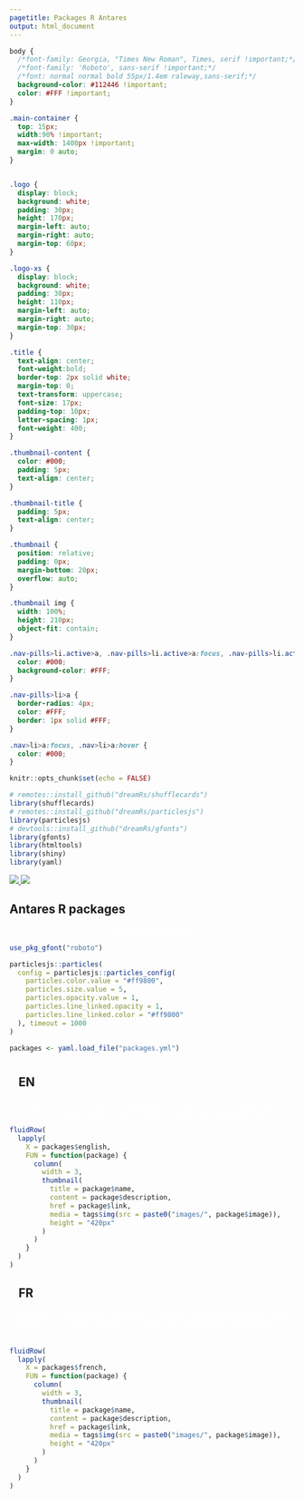 ```yaml
---
pagetitle: Packages R Antares
output: html_document
---
```



```css
body {
  /*font-family: Georgia, "Times New Roman", Times, serif !important;*/
  /*font-family: 'Roboto', sans-serif !important;*/
  /*font: normal normal bold 55px/1.4em raleway,sans-serif;*/
  background-color: #112446 !important;
  color: #FFF !important;
}

.main-container {
  top: 15px;
  width:90% !important;
  max-width: 1400px !important;
  margin: 0 auto;
}


.logo {
  display: block;
  background: white;
  padding: 30px;
  height: 170px;
  margin-left: auto;
  margin-right: auto;
  margin-top: 60px;
}

.logo-xs {
  display: block;
  background: white;
  padding: 30px;
  height: 110px;
  margin-left: auto;
  margin-right: auto;
  margin-top: 30px;
}

.title {
  text-align: center;
  font-weight:bold;
  border-top: 2px solid white;
  margin-top: 0;
  text-transform: uppercase;
  font-size: 17px;
  padding-top: 10px;
  letter-spacing: 1px;
  font-weight: 400;
}

.thumbnail-content {
  color: #000;
  padding: 5px;
  text-align: center;
}

.thumbnail-title {
  padding: 5px;
  text-align: center;
}

.thumbnail {
  position: relative;
  padding: 0px;
  margin-bottom: 20px;
  overflow: auto;
}

.thumbnail img {
  width: 100%;
  height: 210px;
  object-fit: contain;
}

.nav-pills>li.active>a, .nav-pills>li.active>a:focus, .nav-pills>li.active>a:hover {
  color: #000;
  background-color: #FFF;
}

.nav-pills>li>a {
  border-radius: 4px;
  color: #FFF;
  border: 1px solid #FFF;
}

.nav>li>a:focus, .nav>li>a:hover {
  color: #000;
}

```



```r
knitr::opts_chunk$set(echo = FALSE)

# remotes::install_github("dreamRs/shufflecards")
library(shufflecards)
# remotes::install_github("dreamRs/particlesjs")
library(particlesjs)
# devtools::install_github("dreamRs/gfonts")
library(gfonts)
library(htmltools)
library(shiny)
library(yaml)
```


<a href="https://antares-simulator.org/" target = "_blank">
<img src="images/antares-logo.png" class="logo hidden-xs"></img>
<img src="images/antares-logo.png" class="logo-xs visible-xs-block"></img>
</a>
<h2 class="title">Antares R packages</h2>
<p style="text-align: center;">
<a href="https://rte-antares-rpackage.github.io/rPackagesRte/dashboard.html" style="color: #FFF;">
See activity dashboard
</a>
</p>


```r
use_pkg_gfont("roboto")
```


```r
particlesjs::particles(
  config = particlesjs::particles_config(
    particles.color.value = "#ff9800",
    particles.size.value = 5,
    particles.opacity.value = 1,
    particles.line_linked.opacity = 1,
    particles.line_linked.color = "#ff9800"
  ), timeout = 1000
)
```




```r
packages <- yaml.load_file("packages.yml")
```


# {.tabset .tabset-fade .tabset-pills}

## <span> <img src="assets/flags/gb.svg" width="16" height="12" style="vertical-align: 0px;"/>EN</span>

<p style = "text-align: center; color: #FFF;">
Find here the most popular R packages developed by Rte around Antares. 
You can edit a study, read simulation results and visualize them!
</p>

```r
fluidRow(
  lapply(
    X = packages$english,
    FUN = function(package) {
      column(
        width = 3,
        thumbnail(
          title = package$name, 
          content = package$description, 
          href = package$link,
          media = tags$img(src = paste0("images/", package$image)), 
          height = "420px"
        )
      )
    }
  )
)
```


## <span> <img src="assets/flags/fr.svg" width="16" height="12" style="vertical-align: 0px;"/>FR</span>

<p style = "text-align: center; color: #FFF;">
Retouvez ici les packages R les plus populaires développés par Rte autour d'Antares. 
Vous pouvez éditer une étude, lire les résultats de simulations et les visualiser !
</p>

```r
fluidRow(
  lapply(
    X = packages$french,
    FUN = function(package) {
      column(
        width = 3,
        thumbnail(
          title = package$name, 
          content = package$description, 
          href = package$link,
          media = tags$img(src = paste0("images/", package$image)), 
          height = "420px"
        )
      )
    }
  )
)
```



